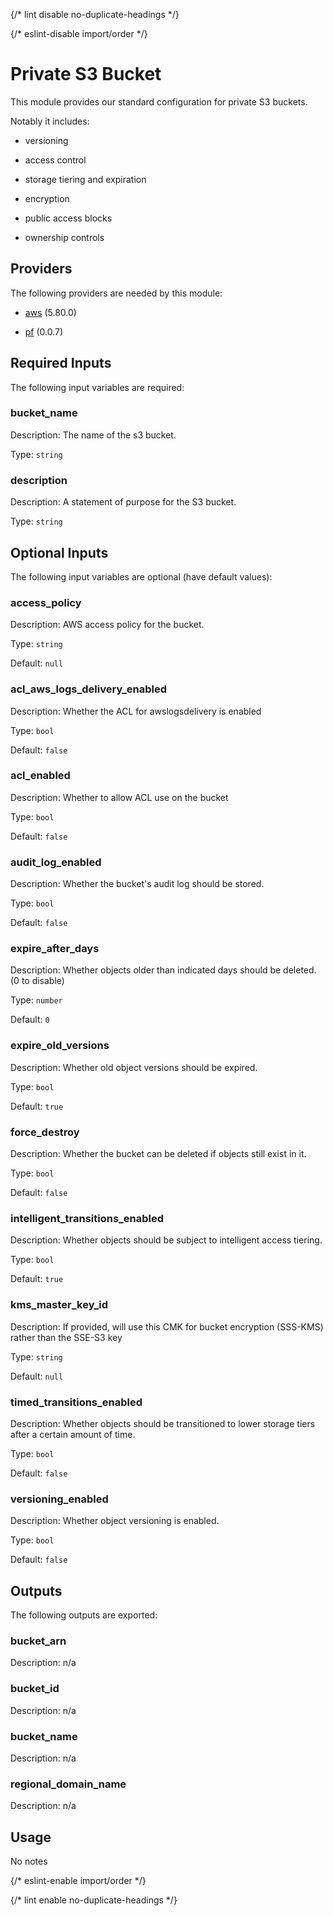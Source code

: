 
{/* lint disable no-duplicate-headings */}

{/* eslint-disable import/order */}
<ModuleHeader name="aws_s3_private_bucket" sourceHref="https://github.com/Panfactum/stack/tree/__PANFACTUM_VERSION_STABLE_25_04__/packages/infrastructure/aws_s3_private_bucket" status="stable" type="submodule"/>

# Private S3 Bucket

This module provides our standard configuration for private S3 buckets.

Notably it includes:

- versioning

- access control

- storage tiering and expiration

- encryption

- public access blocks

- ownership controls

## Providers

The following providers are needed by this module:

- [aws](https://registry.terraform.io/providers/hashicorp/aws/5.80.0/docs) (5.80.0)

- [pf](https://registry.terraform.io/providers/panfactum/pf/0.0.7/docs) (0.0.7)

## Required Inputs

The following input variables are required:

### bucket\_name

Description: The name of the s3 bucket.

Type: `string`

### description

Description: A statement of purpose for the S3 bucket.

Type: `string`

## Optional Inputs

The following input variables are optional (have default values):

### access\_policy

Description: AWS access policy for the bucket.

Type: `string`

Default: `null`

### acl\_aws\_logs\_delivery\_enabled

Description: Whether the ACL for awslogsdelivery is enabled

Type: `bool`

Default: `false`

### acl\_enabled

Description: Whether to allow ACL use on the bucket

Type: `bool`

Default: `false`

### audit\_log\_enabled

Description: Whether the bucket's audit log should be stored.

Type: `bool`

Default: `false`

### expire\_after\_days

Description: Whether objects older than indicated days should be deleted. (0 to disable)

Type: `number`

Default: `0`

### expire\_old\_versions

Description: Whether old object versions should be expired.

Type: `bool`

Default: `true`

### force\_destroy

Description: Whether the bucket can be deleted if objects still exist in it.

Type: `bool`

Default: `false`

### intelligent\_transitions\_enabled

Description: Whether objects should be subject to intelligent access tiering.

Type: `bool`

Default: `true`

### kms\_master\_key\_id

Description: If provided, will use this CMK for bucket encryption (SSS-KMS) rather than the SSE-S3 key

Type: `string`

Default: `null`

### timed\_transitions\_enabled

Description: Whether objects should be transitioned to lower storage tiers after a certain amount of time.

Type: `bool`

Default: `false`

### versioning\_enabled

Description: Whether object versioning is enabled.

Type: `bool`

Default: `false`

## Outputs

The following outputs are exported:

### bucket\_arn

Description: n/a

### bucket\_id

Description: n/a

### bucket\_name

Description: n/a

### regional\_domain\_name

Description: n/a

## Usage

No notes

{/* eslint-enable import/order */}

{/* lint enable no-duplicate-headings */}
